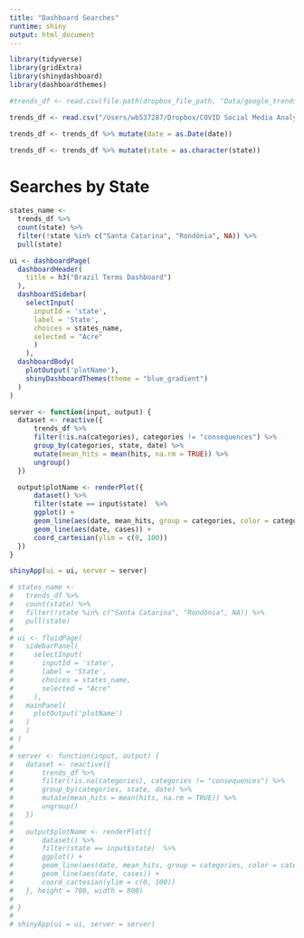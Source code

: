 ```yaml
---
title: "Dashboard Searches"
runtime: shiny
output: html_document
---
```


```r
library(tidyverse)
library(gridExtra)
library(shinydashboard)
library(dashboardthemes)

#trends_df <- read.csv(file.path(dropbox_file_path, "Data/google_trends/FinalData/brazil_trends_clean_final.csv"))

trends_df <- read.csv("/Users/wb537287/Dropbox/COVID Social Media Analysis/Data/google_trends/FinalData/brazil_trends_clean_final.csv")

trends_df <- trends_df %>% mutate(date = as.Date(date))

trends_df <- trends_df %>% mutate(state = as.character(state))
```

Searches by State {data-navmenu="State Trends"}
=====================================

```r
states_name <-
  trends_df %>%
  count(state) %>%
  filter(!state %in% c("Santa Catarina", "Rondônia", NA)) %>%
  pull(state)

ui <- dashboardPage(
  dashboardHeader(
    title = h3("Brazil Terms Dashboard")
  ),
  dashboardSidebar(
    selectInput(
      inputId = 'state',
      label = 'State',
      choices = states_name,
      selected = "Acre"
      )
    ),
  dashboardBody(
    plotOutput('plotName'), 
    shinyDashboardThemes(theme = "blue_gradient")
  )
)

server <- function(input, output) {
  dataset <- reactive({
      trends_df %>%
      filter(!is.na(categories), categories != "consequences") %>%
      group_by(categories, state, date) %>%
      mutate(mean_hits = mean(hits, na.rm = TRUE)) %>%
      ungroup()
  })

  output$plotName <- renderPlot({
      dataset() %>%
      filter(state == input$state)  %>%
      ggplot() +
      geom_line(aes(date, mean_hits, group = categories, color = categories)) +
      geom_line(aes(date, cases)) +
      coord_cartesian(ylim = c(0, 100))
  })
}

shinyApp(ui = ui, server = server)
```

```r
# states_name <- 
#   trends_df %>% 
#   count(state) %>%
#   filter(!state %in% c("Santa Catarina", "Rondônia", NA)) %>% 
#   pull(state)
# 
# ui <- fluidPage(
#   sidebarPanel(
#     selectInput(
#       inputId = 'state', 
#       label = 'State',
#       choices = states_name, 
#       selected = "Acre"
#     ), 
#   mainPanel(
#     plotOutput('plotName')
#   )
#   )
# )
# 
# server <- function(input, output) {
#   dataset <- reactive({
#       trends_df %>% 
#       filter(!is.na(categories), categories != "consequences") %>% 
#       group_by(categories, state, date) %>% 
#       mutate(mean_hits = mean(hits, na.rm = TRUE)) %>% 
#       ungroup()
#   })
#   
#   output$plotName <- renderPlot({ 
#       dataset() %>% 
#       filter(state == input$state)  %>% 
#       ggplot() + 
#       geom_line(aes(date, mean_hits, group = categories, color = categories)) +
#       geom_line(aes(date, cases)) +
#       coord_cartesian(ylim = c(0, 100))
#   }, height = 700, width = 800)
#   
# }
# 
# shinyApp(ui = ui, server = server)
```

